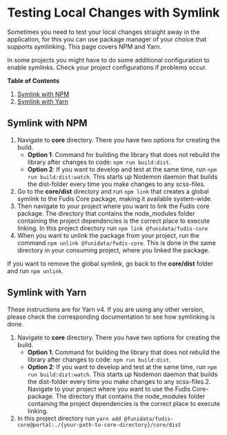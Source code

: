 
<Meta title="Documentation/Development/Tooling/Testing Local Changes with Symlink" />

# Testing Local Changes with Symlink

Sometimes you need to test your local changes straight away in the application, for this you can use package manager of your choice that supports symlinking. This page covers NPM and Yarn.

In some projects you might have to do some additional configuration to enable symlinks. Check your project configurations if problems occur.

**Table of Contents**

1. [Symlink with NPM](#symlink-with-npm)
2. [Symlink with Yarn](#symlink-with-yarn)

## Symlink with NPM

1. Navigate to **core** directory. There you have two options for creating the build.
   - **Option 1**: Command for building the library that does not rebuild the library after changes to code: `npm run build:dist`.
   - **Option 2**: If you want to develop and test at the same time, run `npm run build:dist:watch`. This starts up Nodemon daemon that builds the dist-folder every time you make changes to any scss-files.
2. Go to the **core/dist** directory and run `npm link` that creates a global symlink to the Fudis Core package, making it available system-wide.
3. Then navigate to your project where you want to link the Fudis core package. The directory that contains the node_modules folder containing the project dependencies is the correct place to execute linking. In this project directory run `npm link @funidata/fudis-core`
4. When you want to unlink the package from your project, run the command `npm unlink @funidata/fudis-core`. This is done in the same directory in your consuming project, where you linked the package.

If you want to remove the global symlink, go back to the **core/dist** folder and run `npm unlink`.

## Symlink with Yarn

These instructions are for Yarn v4. If you are using any other version, please check the corresponding documentation to see how symlinking is done.

1. Navigate to **core** directory. There you have two options for creating the build.
   - **Option 1**: Command for building the library that does not rebuild the library after changes to code: `npm run build:dist`.
   - **Option 2**: If you want to develop and test at the same time, run `npm run build:dist:watch`. This starts up Nodemon daemon that builds the dist-folder every time you make changes to any scss-files.2. Navigate to your project where you want to use the Fudis Core-package. The directory that contains the node_modules folder containing the project dependencies is the correct place to execute linking.
2. In this project directory run `yarn add @funidata/fudis-core@portal:./{your-path-to-core-directory}/core/dist`
